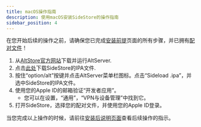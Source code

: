 ```yaml
---
title: macOS操作指南
description: 使用macOS安装SideStore的操作指南
sidebar_position: 4
---
```


在您开始后续的操作之前，请确保您已完成[安装前提](prerequisites)页面的所有步骤，并已拥有[配对文件](pairing-file)！

1. 从[AltStore官方网站](https://altStore.io)下载并运行AltServer.
2. 点击[此处](https://github.com/sidestore/sidestore/releases/latest/download/sidestore.ipa)下载SideStore的IPA文件.
3. 按住“option/alt”按键并点击AltServer菜单栏图标。点击“Sideload .ipa”，并选中SideStore的IPA文件。
4. 使用您的Apple ID的邮箱验证“开发者应用”。
    * 您可以在设置，“通用”，“VPN与设备管理”中找到它。
5. 打开SideStore，选择您的配对文件，并使用您的Apple ID登录。

当您完成以上操作的时候，请前往[安装后说明页面](post-install)查看后续操作的指示。
